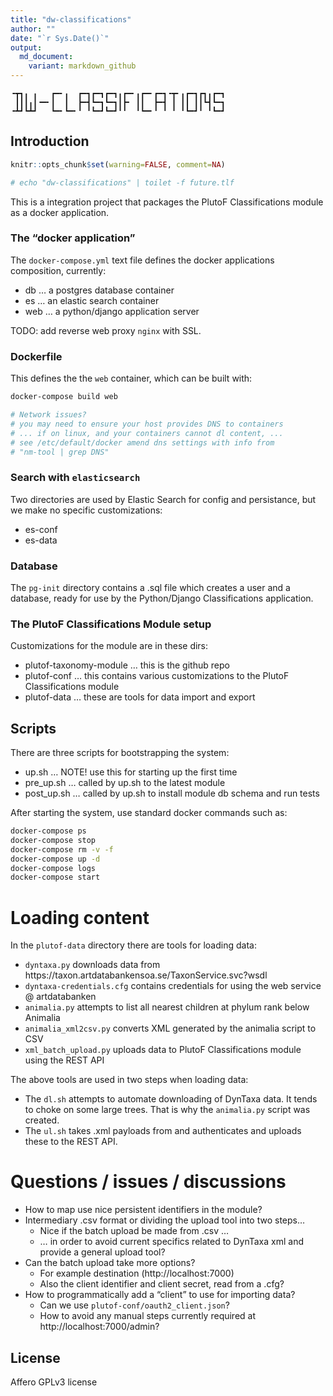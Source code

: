 ```yaml
---
title: "dw-classifications"
author: ""
date: "`r Sys.Date()`"
output:
  md_document:
    variant: markdown_github
---
```


```console
╺┳┓╻ ╻   ┏━╸╻  ┏━┓┏━┓┏━┓╻┏━╸╻┏━╸┏━┓╺┳╸╻┏━┓┏┓╻┏━┓
 ┃┃┃╻┃╺━╸┃  ┃  ┣━┫┗━┓┗━┓┃┣╸ ┃┃  ┣━┫ ┃ ┃┃ ┃┃┗┫┗━┓
╺┻┛┗┻┛   ┗━╸┗━╸╹ ╹┗━┛┗━┛╹╹  ╹┗━╸╹ ╹ ╹ ╹┗━┛╹ ╹┗━┛

```

## Introduction

```r
knitr::opts_chunk$set(warning=FALSE, comment=NA)
```

```r
# echo "dw-classifications" | toilet -f future.tlf
```

This is a integration project that packages the PlutoF Classifications module as a docker application.

### The "docker application"

The `docker-compose.yml` text file defines the docker applications composition, currently:

- db ... a postgres database container
- es ... an elastic search container
- web ... a python/django application server

TODO: add reverse web proxy `nginx` with SSL.

### Dockerfile

This defines the the `web` container, which can be built with:

```bash
docker-compose build web

# Network issues?
# you may need to ensure your host provides DNS to containers
# ... if on linux, and your containers cannot dl content, ...
# see /etc/default/docker amend dns settings with info from 
# "nm-tool | grep DNS"

```

### Search with `elasticsearch`

Two directories are used by Elastic Search for config and persistance, but we make no specific customizations:

- es-conf
- es-data

### Database

The `pg-init` directory contains a .sql file which creates a user and a database, ready for use by the Python/Django Classifications application.

### The PlutoF Classifications Module setup

Customizations for the module are in these dirs:

- plutof-taxonomy-module ... this is the github repo
- plutof-conf ... this contains various customizations to the PlutoF Classifications module
- plutof-data ... these are tools for data import and export

## Scripts

There are three scripts for bootstrapping the system:

- up.sh ... NOTE! use this for starting up the first time
- pre_up.sh ... called by up.sh to the latest module
- post_up.sh ... called by up.sh to install module db schema and run tests

After starting the system, use standard docker commands such as:

```bash
docker-compose ps
docker-compose stop
docker-compose rm -v -f
docker-compose up -d
docker-compose logs
docker-compose start
```

# Loading content 

In the `plutof-data` directory there are tools for loading data:

- `dyntaxa.py` downloads data from https://taxon.artdatabankensoa.se/TaxonService.svc?wsdl
- `dyntaxa-credentials.cfg` contains credentials for using the web service @ artdatabanken
- `animalia.py` attempts to list all nearest children at phylum rank below Animalia
- `animalia_xml2csv.py` converts XML generated by the animalia script to CSV
- `xml_batch_upload.py` uploads data to PlutoF Classifications module using the REST API

The above tools are used in two steps when loading data:

- The `dl.sh` attempts to automate downloading of DynTaxa data. It tends to choke on some large trees. That is why the `animalia.py` script was created.
- The `ul.sh` takes .xml payloads from and authenticates and uploads these to the REST API.

# Questions / issues / discussions

  * How to map use nice persistent identifiers in the module?
  * Intermediary .csv format or dividing the upload tool into two steps...
    + Nice if the batch upload be made from .csv ...
    + ... in order to avoid current specifics related to DynTaxa xml and provide a general upload tool?
  * Can the batch upload take more options?
    + For example destination (http://localhost:7000)
    + Also the client identifier and client secret, read from a .cfg?
  * How to programmatically add a "client" to use for importing data?
    + Can we use `plutof-conf/oauth2_client.json`?
    + How to avoid any manual steps currently required at http://localhost:7000/admin?

## License

Affero GPLv3 license
